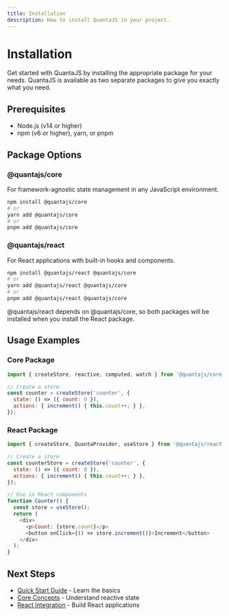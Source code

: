```yaml
---
title: Installation
description: How to install QuantaJS in your project.
---
```


# Installation

Get started with QuantaJS by installing the appropriate package for your needs. QuantaJS is available as two separate packages to give you exactly what you need.

## Prerequisites

- Node.js (v14 or higher)
- npm (v6 or higher), yarn, or pnpm

## Package Options

### @quantajs/core
For framework-agnostic state management in any JavaScript environment.

```bash
npm install @quantajs/core
# or
yarn add @quantajs/core
# or
pnpm add @quantajs/core
```

### @quantajs/react
For React applications with built-in hooks and components.

```bash
npm install @quantajs/react @quantajs/core
# or
yarn add @quantajs/react @quantajs/core
# or
pnpm add @quantajs/react @quantajs/core
```

<Callout type="info">
@quantajs/react depends on @quantajs/core, so both packages will be installed when you install the React package.
</Callout>

## Usage Examples

### Core Package
```javascript
import { createStore, reactive, computed, watch } from '@quantajs/core';

// Create a store
const counter = createStore('counter', {
  state: () => ({ count: 0 }),
  actions: { increment() { this.count++; } },
});
```

### React Package
```javascript
import { createStore, QuantaProvider, useStore } from '@quantajs/react';

// Create a store
const counterStore = createStore('counter', {
  state: () => ({ count: 0 }),
  actions: { increment() { this.count++; } },
});

// Use in React components
function Counter() {
  const store = useStore();
  return (
    <div>
      <p>Count: {store.count}</p>
      <button onClick={() => store.increment()}>Increment</button>
    </div>
  );
}
```

## Next Steps

- [Quick Start Guide](/docs/getting-started/quick-start-guide) - Learn the basics
- [Core Concepts](/docs/guides/reactive-state) - Understand reactive state
- [React Integration](/docs/guides/react-integration) - Build React applications